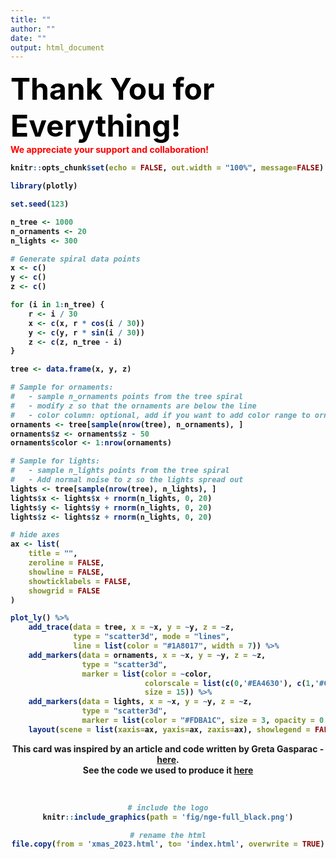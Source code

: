 ```yaml
---
title: ""
author: ""
date: ""
output: html_document
---
```

<div align="center"><font size='8' color='black'><b>Thank You for Everything!</font></div>
<div align="center"><span style="color: red;">We appreciate your support and collaboration!</span></div>
```r
knitr::opts_chunk$set(echo = FALSE, out.width = "100%", message=FALSE)
```

```r
library(plotly)

set.seed(123)

n_tree <- 1000
n_ornaments <- 20
n_lights <- 300

# Generate spiral data points
x <- c()
y <- c()
z <- c()

for (i in 1:n_tree) {
    r <- i / 30
    x <- c(x, r * cos(i / 30))
    y <- c(y, r * sin(i / 30))
    z <- c(z, n_tree - i)
}

tree <- data.frame(x, y, z)

# Sample for ornaments:
#   - sample n_ornaments points from the tree spiral
#   - modify z so that the ornaments are below the line
#   - color column: optional, add if you want to add color range to ornaments
ornaments <- tree[sample(nrow(tree), n_ornaments), ]
ornaments$z <- ornaments$z - 50
ornaments$color <- 1:nrow(ornaments)

# Sample for lights:
#   - sample n_lights points from the tree spiral
#   - Add normal noise to z so the lights spread out
lights <- tree[sample(nrow(tree), n_lights), ]
lights$x <- lights$x + rnorm(n_lights, 0, 20)
lights$y <- lights$y + rnorm(n_lights, 0, 20)
lights$z <- lights$z + rnorm(n_lights, 0, 20)

# hide axes
ax <- list(
    title = "",
    zeroline = FALSE,
    showline = FALSE,
    showticklabels = FALSE,
    showgrid = FALSE
)

plot_ly() %>%
    add_trace(data = tree, x = ~x, y = ~y, z = ~z,
              type = "scatter3d", mode = "lines",
              line = list(color = "#1A8017", width = 7)) %>%
    add_markers(data = ornaments, x = ~x, y = ~y, z = ~z,
                type = "scatter3d",
                marker = list(color = ~color,
                              colorscale = list(c(0,'#EA4630'), c(1,'#CF140D')),
                              size = 15)) %>%
    add_markers(data = lights, x = ~x, y = ~y, z = ~z,
                type = "scatter3d",
                marker = list(color = "#FDBA1C", size = 3, opacity = 0.8)) %>%
    layout(scene = list(xaxis=ax, yaxis=ax, zaxis=ax), showlegend = FALSE)
```

<center>

This card was inspired by an article and code written by Greta Gasparac - [here](https://towardsdatascience.com/christmas-cards-81e7e1cce21c).
<br>
See the code we used to produce it [here](https://github.com/NewGraphEnvironment/solstice_cards)

<center>

<br>

```r
# include the logo
knitr::include_graphics(path = 'fig/nge-full_black.png')
```

```r
# rename the html
file.copy(from = 'xmas_2023.html', to= 'index.html', overwrite = TRUE)
```

